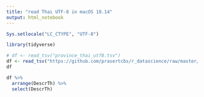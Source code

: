 ```yaml
---
title: "read Thai UTF-8 in macOS 10.14"
output: html_notebook
---
```


```r
Sys.setlocale("LC_CTYPE", "UTF-8")
```

```r
library(tidyverse)
```

```r
# df <- read_tsv("province_thai_utf8.tsv")
df <- read_tsv("https://github.com/prasertcbs/r_datascience/raw/master/data/province_thai_utf8.tsv")
df
```

```r
df %>%
  arrange(DescrTh) %>%
  select(DescrTh)
```


